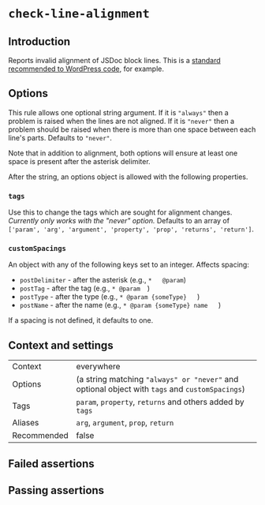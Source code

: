 # `check-line-alignment`

## Introduction

Reports invalid alignment of JSDoc block lines. This is a
[standard recommended to WordPress code](https://make.wordpress.org/core/handbook/best-practices/inline-documentation-standards/javascript/#aligning-comments),
for example.

## Options

This rule allows one optional string argument. If it is `"always"` then a
problem is raised when the lines are not aligned. If it is `"never"` then
a problem should be raised when there is more than one space between each
line's parts. Defaults to `"never"`.

Note that in addition to alignment, both options will ensure at least one
space is present after the asterisk delimiter.

After the string, an options object is allowed with the following properties.

### `tags`

Use this to change the tags which are sought for alignment changes. *Currently*
*only works with the "never" option.* Defaults to an array of
`['param', 'arg', 'argument', 'property', 'prop', 'returns', 'return']`.

### `customSpacings`

An object with any of the following keys set to an integer. Affects spacing:

- `postDelimiter` - after the asterisk (e.g., `*   @param`)
- `postTag` - after the tag (e.g., `* @param  `)
- `postType` - after the type (e.g., `* @param {someType}   `)
- `postName` - after the name (e.g., `* @param {someType} name   `)

If a spacing is not defined, it defaults to one.

## Context and settings

|||
|---|---|
|Context|everywhere|
|Options|(a string matching `"always" or "never"` and optional object with `tags` and `customSpacings`)|
|Tags|`param`, `property`, `returns` and others added by `tags`|
|Aliases|`arg`, `argument`, `prop`, `return`|
|Recommended|false|


## Failed assertions

<Assertions rule="checkLineAlignment" />

## Passing assertions

<Assertions rule="checkLineAlignment" passing />
